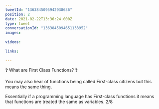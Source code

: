 ```yaml
---
tweetId: "1363845095942938636"
position: 2
date: 2021-02-22T13:36:24.000Z
type: tweet
conversationId: "1363845094651133952"
images:
  
videos:
  
links:
  
---
```

❓ What are First Class Functions? ❓

You may also hear of functions being called First-class citizens but this means the same thing.

Essentially if a programming language has First-class functions it means that functions are treated the same as variables. 2/8
